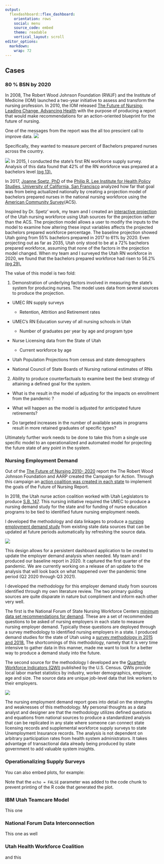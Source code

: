 ```yaml
---
output: 
  flexdashboard::flex_dashboard: 
    orientation: rows
    social: menu
    source_code: embed
    theme: readable
    vertical_layout: scroll
editor_options: 
  markdown: 
    wrap: 72
---
```


## Cases {.tabset}

### 80 % BSN by 2020

In 2008, The Robert Wood Johnson Foundation (RWJF) and the Institute of
Medicine (IOM) launched a two-year initiative to assess and transform
the nursing profession. In 2010, the IOM released [The Future of
Nursing: Leading Change, Advancing
Health](https://www.nursingworld.org/practice-policy/iom-future-of-nursing-report/)
with the purpose of producing a report that would make recommendations
for an action-oriented blueprint for the future of nursing.

One of the messages from the report was the all too prescient call to
improve data. ![](images/messge4.png?display=inline-block)

Specifically, they wanted to measure percent of Bachelors prepared
nurses across the country.

![](images/rec4.png) In 2015, I conducted the state's first RN workforce
supply survey. Analysis of this data found that 42% of the RN workforce
was prepared at a bachelors level [(pg
13).](https://umec-nursing.utah.gov/wp-content/uploads/UtahRN-LPNSupply2020-Final.pdf)

In 2017, [Joanne Spetz,
PhD](https://nepincollaborative.org/wp-content/uploads/2018/07/Spetz-2018-BSN-80-percent-forecast.pdf)
of the [Philip R. Lee Institute for Health Policy Studies, University of
California, San
Francisco](https://healthpolicy.ucsf.edu/philip-r-lee-institute-health-policy-studies)
analyzed how far that goal was from being actualized nationally by
creating a projection model of bachelors prepared nurses in the national
nursing workforce using the [American Community
Survey](https://www.census.gov/programs-surveys/acs)(ACS).

Inspired by Dr. Spetz' work, my team and I created an [interactive
projection](https://umec-nursing.utah.gov/bsn-projections/) of the Utah
nursing workforce using Utah sources for the projection rather than the
ACS. The projection model allows a user to modify the inputs to the
model to examine how altering these input variables affects the
projected bachelors prepared workforce percentage. The baseline
projection showed Utah going from 55% bachelors prepared in 2017 to 61%
by 2020. Even projecting out as far as 2035, Utah only stood to be at a
72% bachelors prepared workforce, assuming that none of the factors in
the projection model changed. When my team and I surveyed the Utah RN
workforce in 2020, we found that the bachelors prepared workforce had
risen to 56.2% [(pg
29).](https://umec-nursing.utah.gov/wp-content/uploads/UtahRN-LPNSupply2020-Final.pdf)

The value of this model is two fold:

1.  Demonstration of underlying factors involved in measuring the
    state's system for producing nurses. The model uses data from
    several sources to produce the projection.

-   UMEC RN supply surveys

    -   Retention, Attrition and Retirement rates

-   UMEC's RN Education survey of all nursing schools in Utah

    -   Number of graduates per year by age and program type

-   Nurse Licensing data from the State of Utah

    -   Current workforce by age

-   Utah Population Projections from census and state demographers

-   National Council of State Boards of Nursing national estimates of
    RNs

2.  Ability to produce counterfactuals to examine best the best strategy
    of attaining a defined goal for the system.

-   What is the result in the model of adjusting for the impacts on
    enrollment from the pandemic ?

-   What will happen as the model is adjusted for anticipated future
    retirements?

-   Do targeted increases in the number of available seats in programs
    result in more retained graduates of specific types?

Ultimately further work needs to be done to take this from a single use
specific model to an operationalized and automated model for projecting
the future state of any point in the system.

### Nursing Employment Demand

Out of the [The Future of Nursing 2010-
2020](https://www.nursingworld.org/practice-policy/iom-future-of-nursing-report/)
report the The Robert Wood Johnson Foundation and AARP created the
Campaign for Action. Through this campaign an [action coalition was
created in each state](https://campaignforaction.org/state/utah/) to
implement the goals of the Future of Nursing Report.

In 2018, the Utah nurse action coalition worked with Utah Legislators to
produce [S.B. 147](https://le.utah.gov/~2018/bills/static/SB0147.html).
This nursing initiative required the UMEC to produce a nursing demand
study for the state and for funding of nurse education programs to be
tied to identified future nursing employment needs.

I developed the methodology and data linkages to produce a [nursing
employment demand
study](https://umec-nursing.utah.gov/wp-content/uploads/UtahRNEmploymentDemand2020.pdf)
from existing state data sources that can be updated at future periods
automatically by refreshing the source data.

![](images/sourcedata.png?display=inline-block)

This design allows for a persistent dashboard application to be created
to update the employer demand analysis when needed. My team and I
produced our baseline report in 2020. It captured the first quarter of
the pandemic. We are currently working on a release of an update to the
analysis that will look back on what happened over the pandemic time
period (Q2 2020 through Q3 2021).

I developed the methodology for this employer demand study from sources
identified through my own literature review. The two primary guiding
sources are quite disparate in nature but compliment and inform each
other very well.

The first is the National Forum of State Nursing Workforce Centers
[minimum data set recommendations for
demand](https://nursingworkforcecenters.org/wp-content/uploads/2021/12/Nurse_Demand_MDS_RevisedDecember2020.pdf).
These are a set of recommended questions to be asked of nursing
employers in each state to measure nursing employer demand. Typically
these questions are deployed through a survey methodology to identified
nursing employers in a state. I produced demand studies for the state of
Utah using a [survey methodology in 2015 and
2018.](https://umec-nursing.utah.gov/nursing-demand/) The shortcomings
of this methodology, namely that it is very time intensive to gather
data in this manner, made me want to look for a better way to produce a
demand study into the future.

The second source for the methodology I developed are the [Quarterly
Workforce Indicators (QWI)](https://lehd.ces.census.gov/doc/QWI_101.pdf)
published by the U.S. Census. QWIs provide local labor market statistics
by industry, worker demographics, employer, age and size. The source
data are unique job-level data that link workers to their employers.

![](images/MDSQWIcomp.png?display=inline-block) 

The nursing employment demand report goes
into detail on the strengths and weaknesses of this methodology. My
personal thoughts as a data analyst and designer are that the
methodology utilizes defined questions and equations from national
sources to produce a standardized analysis that can be replicated in any
state where someone can connect state licensing records and supplemental
workforce supply surveys to state Unemployment Insurance records. The
analysis is not dependent on arbitrary participation rates from health
system administrators. It takes advantage of transactional data already
being produced by state government to add valuable system insights.

### Operationalizing Supply Surveys

You can also embed plots, for example:

Note that the `echo = FALSE` parameter was added to the code chunk to
prevent printing of the R code that generated the plot.

### IBM Utah Teamcare Model

This one

### National Forum Data Interconnection

This one as well

### Utah Health Workforce Coalition

and this
